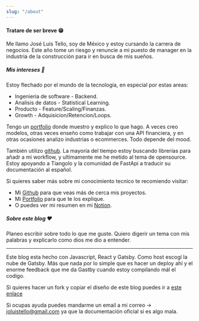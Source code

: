 ```yaml
---
slug: "/about"
---
```


#### Tratare de ser breve 😁

Me llamo José Luis Tello, soy de México y estoy cursando la carrera de negocios. Este año tome un riesgo y renuncie a mi puesto de manager en la industria de la construcción para ir en busca de mis sueños.

##### Mis intereses 🧐

Estoy flechado por el mundo de la tecnología, en especial por estas areas:
 - Ingenieria de software - Backend.  
 - Analisis de datos - Statistical Learning.
 - Producto - Feature/Scaling/Finanzas.
 - Growth - Adquisicion/Retencion/Loops.

Tengo un [portfolio](https://joseluistello.github.io/) donde muestro y explico lo que hago. A veces creo modelos, otras veces enseño como trabajar con una API financiera, y en otras ocasiones analizo industrias o ecommerces. Todo depende del mood.

También utilizo [github](https://github.com/joseluistello). La mayoría del tiempo estoy buscando librerías para añadr a mi workflow, y ultimamente me he metido al tema de opensource. Estoy apoyando a Tiangolo y la comunidad de FastApi a traducir su documentación al español.

Si quieres saber más sobre mi conocimiento tecnico te recomiendo visitar:
- Mi [Github](https://github.com/joseluistello) para que veas más de cerca mis proyectos.
- Mi [Portfolio](https://joseluistello.github.io/) para que te los explique. 
- O puedes ver mi resumen en mi [Notion](https://www.notion.so/joseluistello/resume-908176d50910492f82bb0c2c50150406).

##### Sobre este blog ❤️

Planeo escribir sobre todo lo que me guste. Quiero digerir un tema con mis palabras y explicarlo como dios me dio a entender.

--- 

Este blog esta hecho con Javascript, React y Gatsby. Como host escogí la nube de Gatsby. Más que nada por lo simple que es hacer un deploy ahí y el enorme feedback que me da Gastby cuando estoy compilando mál el codigo. 

Si quieres hacer un fork y copiar el diseño de este blog puedes ir a [este enlace](https://github.com/joseluistello/Blog)

Si ocupas ayuda puedes mandarme un email a mi correo -> joluistello@gmail.com ya que la documentación oficial si es algo mala.




